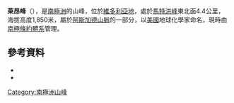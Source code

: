 {{coord|77|38|S|162|30|E|source:GNIS|display=title}}

'''萊昂峰'''（{{lang-en|Lyons Cone}}），是[[南極洲|南極洲]]的山峰，位於[[維多利亞地|維多利亞地]]，處於[[馬特洪峰_(南極洲)|馬特洪峰]]東北面4.4公里，海拔高度1,850米，屬於[[阿斯加德山脈|阿斯加德山脈]]的一部分，以[[美國|美國]]地球化學家命名，現時由[[南極條約體系|南極條約體系]]管理。

==參考資料==
*{{cite gnis | type = antarid | id = 17397| name = Lyons Cone | accessdate = 2013-07-12}}
*{{usgs-gazetteer|id=17397}}

{{DEFAULTSORT:Lyons Cone}}
[[Category:南極洲山峰|Category:南極洲山峰]]


{{McMurdoDryValleys-geo-stub}}